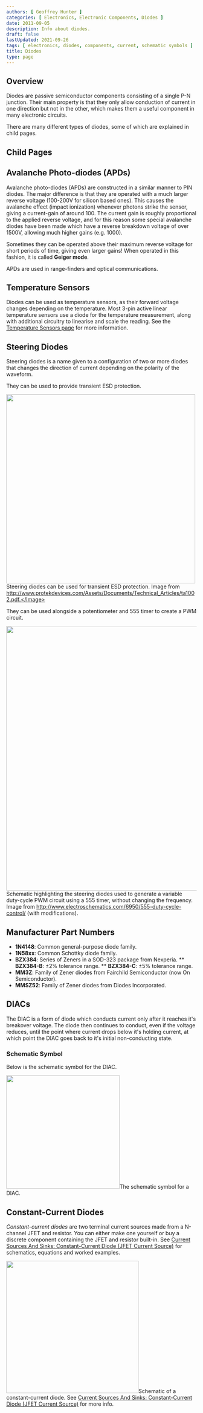 ```yaml
---
authors: [ Geoffrey Hunter ]
categories: [ Electronics, Electronic Components, Diodes ]
date: 2011-09-05
description: Info about diodes.
draft: false
lastUpdated: 2021-09-26
tags: [ electronics, diodes, components, current, schematic symbols ]
title: Diodes
type: page
---
```


## Overview

Diodes are passive semiconductor components consisting of a single P-N junction. Their main property is that they only allow conduction of current in one direction but not in the other, which makes them a useful component in many electronic circuits.

There are many different types of diodes, some of which are explained in child pages.

## Child Pages

<ChildPages />

## Avalanche Photo-diodes (APDs)

Avalanche photo-diodes (APDs) are constructed in a similar manner to PIN diodes. The major difference is that they are operated with a much larger reverse voltage (100-200V for silicon based ones). This causes the avalanche effect (impact ionization) whenever photons strike the sensor, giving a current-gain of around 100. The current gain is roughly proportional to the applied reverse voltage, and for this reason some special avalanche diodes have been made which have a reverse breakdown voltage of over 1500V, allowing much higher gains (e.g. 1000).

Sometimes they can be operated above their maximum reverse voltage for short periods of time, giving even larger gains! When operated in this fashion, it is called **Geiger mode**.

APDs are used in range-finders and optical communications.

## Temperature Sensors

Diodes can be used as temperature sensors, as their forward voltage changes depending on the temperature. Most 3-pin active linear temperature sensors use a diode for the temperature measurement, along with additional circuitry to linearise and scale the reading. See the [Temperature Sensors page](/electronics/components/sensors/temperature-sensors) for more information.

## Steering Diodes

Steering diodes is a name given to a configuration of two or more diodes that changes the direction of current depending on the polarity of the waveform.

They can be used to provide transient ESD protection.


<Image src={steering_diodes_used_for_transient_esd_protection} width="500">Steering diodes can be used for transient ESD protection. Image from http://www.protekdevices.com/Assets/Documents/Technical_Articles/ta1002.pdf.</Image>

They can be used alongside a potentiometer and 555 timer to create a PWM circuit.


<Image src={schematic_steering_diodes_used_for_555_timer_pwm_circuit} width="700">Schematic highlighting the steering diodes used to generate a variable duty-cycle PWM circuit using a 555 timer, without changing the frequency. Image from http://www.electroschematics.com/6950/555-duty-cycle-control/ (with modifications).</Image>

## Manufacturer Part Numbers

* **1N4148**: Common general-purpose diode family.
* **1N58xx**: Common Schottky diode family.
* **BZX384**: Series of Zeners in a SOD-323 package from Nexperia.
** **BZX384-B**: ±2% tolerance range.
** **BZX384-C**: ±5% tolerance range.
* **MM3Z**: Family of Zener diodes from Fairchild Semiconductor (now On Semiconductor). 
* **MMSZ52**: Family of Zener diodes from Diodes Incorporated.

## DIACs

The DIAC is a form of diode which conducts current only after it reaches it's breakover voltage. The diode then continues to conduct, even if the voltage reduces, until the point where current drops below it's holding current, at which point the DIAC goes back to it's initial non-conducting state.

### Schematic Symbol

Below is the schematic symbol for the DIAC.


<Image src={diac_diode_schematic_symbol} width="300">The schematic symbol for a DIAC.</Image>

## Constant-Current Diodes

_Constant-current diodes_ are two terminal current sources made from a N-channel JFET and resistor. You can either make one yourself or buy a discrete component containing the JFET and resistor built-in. See [Current Sources And Sinks: Constant-Current Diode (JFET Current Source)](/docs/electronics/components/current-sources-and-sinks/index.mdx#constant-current-diode-jfet-current-source) for schematics, equations and worked examples.


<Image src={constant_current_diode_schematic} width="350">Schematic of a constant-current diode. See [Current Sources And Sinks: Constant-Current Diode (JFET Current Source)](/docs/electronics/components/current-sources-and-sinks/index.mdx#constant-current-diode-jfet-current-source) for more info.</Image>

[^bib-digikey-onsemi-1n4148]:  DigiKey. _onsemi 1N4148_. Retrieved 2021-11-25, from https://www.digikey.co.nz/en/products/detail/onsemi/1N4148/458603.
